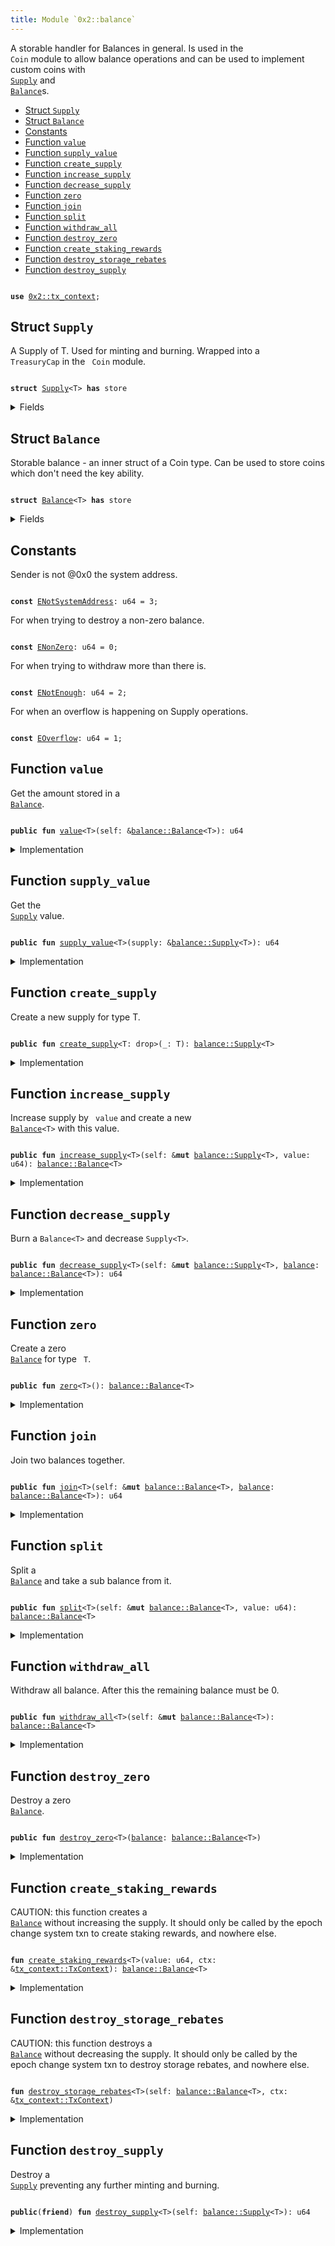 ```yaml
---
title: Module `0x2::balance`
---
```


A storable handler for Balances in general. Is used in the <code>
Coin</code>
module to allow balance operations and can be used to implement
custom coins with <code>
<a href="../iota-framework/balance.md#0x2_balance_Supply">Supply</a></code> and <code>
<a href="../iota-framework/balance.md#0x2_balance_Balance">Balance</a></code>s.


-  [Struct `Supply`](#0x2_balance_Supply)
-  [Struct `Balance`](#0x2_balance_Balance)
-  [Constants](#@Constants_0)
-  [Function `value`](#0x2_balance_value)
-  [Function `supply_value`](#0x2_balance_supply_value)
-  [Function `create_supply`](#0x2_balance_create_supply)
-  [Function `increase_supply`](#0x2_balance_increase_supply)
-  [Function `decrease_supply`](#0x2_balance_decrease_supply)
-  [Function `zero`](#0x2_balance_zero)
-  [Function `join`](#0x2_balance_join)
-  [Function `split`](#0x2_balance_split)
-  [Function `withdraw_all`](#0x2_balance_withdraw_all)
-  [Function `destroy_zero`](#0x2_balance_destroy_zero)
-  [Function `create_staking_rewards`](#0x2_balance_create_staking_rewards)
-  [Function `destroy_storage_rebates`](#0x2_balance_destroy_storage_rebates)
-  [Function `destroy_supply`](#0x2_balance_destroy_supply)


<pre><code>
<b>use</b> <a href="../iota-framework/tx_context.md#0x2_tx_context">0x2::tx_context</a>;
</code></pre>



<Link id="0x2_balance_Supply"></Link>

## Struct `Supply`

A Supply of T. Used for minting and burning.
Wrapped into a <code>
TreasuryCap</code> in the <code>
Coin</code> module.


<pre><code>
<b>struct</b> <a href="../iota-framework/balance.md#0x2_balance_Supply">Supply</a>&lt;T&gt; <b>has</b> store
</code></pre>



<details>
<summary>Fields</summary>


<dl>
<dt>
<code>
value: u64</code>
</dt>
<dd>

</dd>
</dl>


</details>

<Link id="0x2_balance_Balance"></Link>

## Struct `Balance`

Storable balance - an inner struct of a Coin type.
Can be used to store coins which don't need the key ability.


<pre><code>
<b>struct</b> <a href="../iota-framework/balance.md#0x2_balance_Balance">Balance</a>&lt;T&gt; <b>has</b> store
</code></pre>



<details>
<summary>Fields</summary>


<dl>
<dt>
<code>
value: u64</code>
</dt>
<dd>

</dd>
</dl>


</details>

<Link id="@Constants_0"></Link>

## Constants


<Link id="0x2_balance_ENotSystemAddress"></Link>

Sender is not @0x0 the system address.


<pre><code>
<b>const</b> <a href="../iota-framework/balance.md#0x2_balance_ENotSystemAddress">ENotSystemAddress</a>: u64 = 3;
</code></pre>



<Link id="0x2_balance_ENonZero"></Link>

For when trying to destroy a non-zero balance.


<pre><code>
<b>const</b> <a href="../iota-framework/balance.md#0x2_balance_ENonZero">ENonZero</a>: u64 = 0;
</code></pre>



<Link id="0x2_balance_ENotEnough"></Link>

For when trying to withdraw more than there is.


<pre><code>
<b>const</b> <a href="../iota-framework/balance.md#0x2_balance_ENotEnough">ENotEnough</a>: u64 = 2;
</code></pre>



<Link id="0x2_balance_EOverflow"></Link>

For when an overflow is happening on Supply operations.


<pre><code>
<b>const</b> <a href="../iota-framework/balance.md#0x2_balance_EOverflow">EOverflow</a>: u64 = 1;
</code></pre>



<Link id="0x2_balance_value"></Link>

## Function `value`

Get the amount stored in a <code>
<a href="../iota-framework/balance.md#0x2_balance_Balance">Balance</a></code>.


<pre><code>
<b>public</b> <b>fun</b> <a href="../iota-framework/balance.md#0x2_balance_value">value</a>&lt;T&gt;(self: &<a href="../iota-framework/balance.md#0x2_balance_Balance">balance::Balance</a>&lt;T&gt;): u64
</code></pre>



<details>
<summary>Implementation</summary>


<pre><code>
<b>public</b> <b>fun</b> <a href="../iota-framework/balance.md#0x2_balance_value">value</a>&lt;T&gt;(self: &<a href="../iota-framework/balance.md#0x2_balance_Balance">Balance</a>&lt;T&gt;): u64 \{
    self.value
}
</code></pre>



</details>

<Link id="0x2_balance_supply_value"></Link>

## Function `supply_value`

Get the <code>
<a href="../iota-framework/balance.md#0x2_balance_Supply">Supply</a></code> value.


<pre><code>
<b>public</b> <b>fun</b> <a href="../iota-framework/balance.md#0x2_balance_supply_value">supply_value</a>&lt;T&gt;(supply: &<a href="../iota-framework/balance.md#0x2_balance_Supply">balance::Supply</a>&lt;T&gt;): u64
</code></pre>



<details>
<summary>Implementation</summary>


<pre><code>
<b>public</b> <b>fun</b> <a href="../iota-framework/balance.md#0x2_balance_supply_value">supply_value</a>&lt;T&gt;(supply: &<a href="../iota-framework/balance.md#0x2_balance_Supply">Supply</a>&lt;T&gt;): u64 \{
    supply.value
}
</code></pre>



</details>

<Link id="0x2_balance_create_supply"></Link>

## Function `create_supply`

Create a new supply for type T.


<pre><code>
<b>public</b> <b>fun</b> <a href="../iota-framework/balance.md#0x2_balance_create_supply">create_supply</a>&lt;T: drop&gt;(_: T): <a href="../iota-framework/balance.md#0x2_balance_Supply">balance::Supply</a>&lt;T&gt;
</code></pre>



<details>
<summary>Implementation</summary>


<pre><code>
<b>public</b> <b>fun</b> <a href="../iota-framework/balance.md#0x2_balance_create_supply">create_supply</a>&lt;T: drop&gt;(_: T): <a href="../iota-framework/balance.md#0x2_balance_Supply">Supply</a>&lt;T&gt; \{
    <a href="../iota-framework/balance.md#0x2_balance_Supply">Supply</a> \{ value: 0 }
}
</code></pre>



</details>

<Link id="0x2_balance_increase_supply"></Link>

## Function `increase_supply`

Increase supply by <code>
value</code> and create a new <code>
<a href="../iota-framework/balance.md#0x2_balance_Balance">Balance</a>&lt;T&gt;</code> with this value.


<pre><code>
<b>public</b> <b>fun</b> <a href="../iota-framework/balance.md#0x2_balance_increase_supply">increase_supply</a>&lt;T&gt;(self: &<b>mut</b> <a href="../iota-framework/balance.md#0x2_balance_Supply">balance::Supply</a>&lt;T&gt;, value: u64): <a href="../iota-framework/balance.md#0x2_balance_Balance">balance::Balance</a>&lt;T&gt;
</code></pre>



<details>
<summary>Implementation</summary>


<pre><code>
<b>public</b> <b>fun</b> <a href="../iota-framework/balance.md#0x2_balance_increase_supply">increase_supply</a>&lt;T&gt;(self: &<b>mut</b> <a href="../iota-framework/balance.md#0x2_balance_Supply">Supply</a>&lt;T&gt;, value: u64): <a href="../iota-framework/balance.md#0x2_balance_Balance">Balance</a>&lt;T&gt; \{
    <b>assert</b>!(<a href="../iota-framework/balance.md#0x2_balance_value">value</a> &lt; (18446744073709551615u64 - self.value), <a href="../iota-framework/balance.md#0x2_balance_EOverflow">EOverflow</a>);
    self.value = self.value + value;
    <a href="../iota-framework/balance.md#0x2_balance_Balance">Balance</a> \{ value }
}
</code></pre>



</details>

<Link id="0x2_balance_decrease_supply"></Link>

## Function `decrease_supply`

Burn a `Balance<T>` and decrease `Supply<T>`.


<pre><code>
<b>public</b> <b>fun</b> <a href="../iota-framework/balance.md#0x2_balance_decrease_supply">decrease_supply</a>&lt;T&gt;(self: &<b>mut</b> <a href="../iota-framework/balance.md#0x2_balance_Supply">balance::Supply</a>&lt;T&gt;, <a href="../iota-framework/balance.md#0x2_balance">balance</a>: <a href="../iota-framework/balance.md#0x2_balance_Balance">balance::Balance</a>&lt;T&gt;): u64
</code></pre>



<details>
<summary>Implementation</summary>


<pre><code>
<b>public</b> <b>fun</b> <a href="../iota-framework/balance.md#0x2_balance_decrease_supply">decrease_supply</a>&lt;T&gt;(self: &<b>mut</b> <a href="../iota-framework/balance.md#0x2_balance_Supply">Supply</a>&lt;T&gt;, <a href="../iota-framework/balance.md#0x2_balance">balance</a>: <a href="../iota-framework/balance.md#0x2_balance_Balance">Balance</a>&lt;T&gt;): u64 \{
    <b>let</b> <a href="../iota-framework/balance.md#0x2_balance_Balance">Balance</a> \{ value } = <a href="../iota-framework/balance.md#0x2_balance">balance</a>;
    <b>assert</b>!(self.value &gt;= value, <a href="../iota-framework/balance.md#0x2_balance_EOverflow">EOverflow</a>);
    self.value = self.value - value;
    value
}
</code></pre>



</details>

<Link id="0x2_balance_zero"></Link>

## Function `zero`

Create a zero <code>
<a href="../iota-framework/balance.md#0x2_balance_Balance">Balance</a></code> for type <code>
T</code>.


<pre><code>
<b>public</b> <b>fun</b> <a href="../iota-framework/balance.md#0x2_balance_zero">zero</a>&lt;T&gt;(): <a href="../iota-framework/balance.md#0x2_balance_Balance">balance::Balance</a>&lt;T&gt;
</code></pre>



<details>
<summary>Implementation</summary>


<pre><code>
<b>public</b> <b>fun</b> <a href="../iota-framework/balance.md#0x2_balance_zero">zero</a>&lt;T&gt;(): <a href="../iota-framework/balance.md#0x2_balance_Balance">Balance</a>&lt;T&gt; \{
    <a href="../iota-framework/balance.md#0x2_balance_Balance">Balance</a> \{ value: 0 }
}
</code></pre>



</details>

<Link id="0x2_balance_join"></Link>

## Function `join`

Join two balances together.


<pre><code>
<b>public</b> <b>fun</b> <a href="../iota-framework/balance.md#0x2_balance_join">join</a>&lt;T&gt;(self: &<b>mut</b> <a href="../iota-framework/balance.md#0x2_balance_Balance">balance::Balance</a>&lt;T&gt;, <a href="../iota-framework/balance.md#0x2_balance">balance</a>: <a href="../iota-framework/balance.md#0x2_balance_Balance">balance::Balance</a>&lt;T&gt;): u64
</code></pre>



<details>
<summary>Implementation</summary>


<pre><code>
<b>public</b> <b>fun</b> <a href="../iota-framework/balance.md#0x2_balance_join">join</a>&lt;T&gt;(self: &<b>mut</b> <a href="../iota-framework/balance.md#0x2_balance_Balance">Balance</a>&lt;T&gt;, <a href="../iota-framework/balance.md#0x2_balance">balance</a>: <a href="../iota-framework/balance.md#0x2_balance_Balance">Balance</a>&lt;T&gt;): u64 \{
    <b>let</b> <a href="../iota-framework/balance.md#0x2_balance_Balance">Balance</a> \{ value } = <a href="../iota-framework/balance.md#0x2_balance">balance</a>;
    self.value = self.value + value;
    self.value
}
</code></pre>



</details>

<Link id="0x2_balance_split"></Link>

## Function `split`

Split a <code>
<a href="../iota-framework/balance.md#0x2_balance_Balance">Balance</a></code> and take a sub balance from it.


<pre><code>
<b>public</b> <b>fun</b> <a href="../iota-framework/balance.md#0x2_balance_split">split</a>&lt;T&gt;(self: &<b>mut</b> <a href="../iota-framework/balance.md#0x2_balance_Balance">balance::Balance</a>&lt;T&gt;, value: u64): <a href="../iota-framework/balance.md#0x2_balance_Balance">balance::Balance</a>&lt;T&gt;
</code></pre>



<details>
<summary>Implementation</summary>


<pre><code>
<b>public</b> <b>fun</b> <a href="../iota-framework/balance.md#0x2_balance_split">split</a>&lt;T&gt;(self: &<b>mut</b> <a href="../iota-framework/balance.md#0x2_balance_Balance">Balance</a>&lt;T&gt;, value: u64): <a href="../iota-framework/balance.md#0x2_balance_Balance">Balance</a>&lt;T&gt; \{
    <b>assert</b>!(self.value &gt;= value, <a href="../iota-framework/balance.md#0x2_balance_ENotEnough">ENotEnough</a>);
    self.value = self.value - value;
    <a href="../iota-framework/balance.md#0x2_balance_Balance">Balance</a> \{ value }
}
</code></pre>



</details>

<Link id="0x2_balance_withdraw_all"></Link>

## Function `withdraw_all`

Withdraw all balance. After this the remaining balance must be 0.


<pre><code>
<b>public</b> <b>fun</b> <a href="../iota-framework/balance.md#0x2_balance_withdraw_all">withdraw_all</a>&lt;T&gt;(self: &<b>mut</b> <a href="../iota-framework/balance.md#0x2_balance_Balance">balance::Balance</a>&lt;T&gt;): <a href="../iota-framework/balance.md#0x2_balance_Balance">balance::Balance</a>&lt;T&gt;
</code></pre>



<details>
<summary>Implementation</summary>


<pre><code>
<b>public</b> <b>fun</b> <a href="../iota-framework/balance.md#0x2_balance_withdraw_all">withdraw_all</a>&lt;T&gt;(self: &<b>mut</b> <a href="../iota-framework/balance.md#0x2_balance_Balance">Balance</a>&lt;T&gt;): <a href="../iota-framework/balance.md#0x2_balance_Balance">Balance</a>&lt;T&gt; \{
    <b>let</b> value = self.value;
    <a href="../iota-framework/balance.md#0x2_balance_split">split</a>(self, value)
}
</code></pre>



</details>

<Link id="0x2_balance_destroy_zero"></Link>

## Function `destroy_zero`

Destroy a zero <code>
<a href="../iota-framework/balance.md#0x2_balance_Balance">Balance</a></code>.


<pre><code>
<b>public</b> <b>fun</b> <a href="../iota-framework/balance.md#0x2_balance_destroy_zero">destroy_zero</a>&lt;T&gt;(<a href="../iota-framework/balance.md#0x2_balance">balance</a>: <a href="../iota-framework/balance.md#0x2_balance_Balance">balance::Balance</a>&lt;T&gt;)
</code></pre>



<details>
<summary>Implementation</summary>


<pre><code>
<b>public</b> <b>fun</b> <a href="../iota-framework/balance.md#0x2_balance_destroy_zero">destroy_zero</a>&lt;T&gt;(<a href="../iota-framework/balance.md#0x2_balance">balance</a>: <a href="../iota-framework/balance.md#0x2_balance_Balance">Balance</a>&lt;T&gt;) \{
    <b>assert</b>!(<a href="../iota-framework/balance.md#0x2_balance">balance</a>.value == 0, <a href="../iota-framework/balance.md#0x2_balance_ENonZero">ENonZero</a>);
    <b>let</b> <a href="../iota-framework/balance.md#0x2_balance_Balance">Balance</a> \{ value: _ } = <a href="../iota-framework/balance.md#0x2_balance">balance</a>;
}
</code></pre>



</details>

<Link id="0x2_balance_create_staking_rewards"></Link>

## Function `create_staking_rewards`

CAUTION: this function creates a <code>
<a href="../iota-framework/balance.md#0x2_balance_Balance">Balance</a></code> without increasing the supply.
It should only be called by the epoch change system txn to create staking rewards,
and nowhere else.


<pre><code>
<b>fun</b> <a href="../iota-framework/balance.md#0x2_balance_create_staking_rewards">create_staking_rewards</a>&lt;T&gt;(value: u64, ctx: &<a href="../iota-framework/tx_context.md#0x2_tx_context_TxContext">tx_context::TxContext</a>): <a href="../iota-framework/balance.md#0x2_balance_Balance">balance::Balance</a>&lt;T&gt;
</code></pre>



<details>
<summary>Implementation</summary>


<pre><code>
<b>fun</b> <a href="../iota-framework/balance.md#0x2_balance_create_staking_rewards">create_staking_rewards</a>&lt;T&gt;(value: u64, ctx: &TxContext): <a href="../iota-framework/balance.md#0x2_balance_Balance">Balance</a>&lt;T&gt; \{
    <b>assert</b>!(ctx.sender() == @0x0, <a href="../iota-framework/balance.md#0x2_balance_ENotSystemAddress">ENotSystemAddress</a>);
    <a href="../iota-framework/balance.md#0x2_balance_Balance">Balance</a> \{ value }
}
</code></pre>



</details>

<Link id="0x2_balance_destroy_storage_rebates"></Link>

## Function `destroy_storage_rebates`

CAUTION: this function destroys a <code>
<a href="../iota-framework/balance.md#0x2_balance_Balance">Balance</a></code> without decreasing the supply.
It should only be called by the epoch change system txn to destroy storage rebates,
and nowhere else.


<pre><code>
<b>fun</b> <a href="../iota-framework/balance.md#0x2_balance_destroy_storage_rebates">destroy_storage_rebates</a>&lt;T&gt;(self: <a href="../iota-framework/balance.md#0x2_balance_Balance">balance::Balance</a>&lt;T&gt;, ctx: &<a href="../iota-framework/tx_context.md#0x2_tx_context_TxContext">tx_context::TxContext</a>)
</code></pre>



<details>
<summary>Implementation</summary>


<pre><code>
<b>fun</b> <a href="../iota-framework/balance.md#0x2_balance_destroy_storage_rebates">destroy_storage_rebates</a>&lt;T&gt;(self: <a href="../iota-framework/balance.md#0x2_balance_Balance">Balance</a>&lt;T&gt;, ctx: &TxContext) \{
    <b>assert</b>!(ctx.sender() == @0x0, <a href="../iota-framework/balance.md#0x2_balance_ENotSystemAddress">ENotSystemAddress</a>);
    <b>let</b> <a href="../iota-framework/balance.md#0x2_balance_Balance">Balance</a> \{ value: _ } = self;
}
</code></pre>



</details>

<Link id="0x2_balance_destroy_supply"></Link>

## Function `destroy_supply`

Destroy a <code>
<a href="../iota-framework/balance.md#0x2_balance_Supply">Supply</a></code> preventing any further minting and burning.


<pre><code>
<b>public</b>(<b>friend</b>) <b>fun</b> <a href="../iota-framework/balance.md#0x2_balance_destroy_supply">destroy_supply</a>&lt;T&gt;(self: <a href="../iota-framework/balance.md#0x2_balance_Supply">balance::Supply</a>&lt;T&gt;): u64
</code></pre>



<details>
<summary>Implementation</summary>


<pre><code>
<b>public</b>(package) <b>fun</b> <a href="../iota-framework/balance.md#0x2_balance_destroy_supply">destroy_supply</a>&lt;T&gt;(self: <a href="../iota-framework/balance.md#0x2_balance_Supply">Supply</a>&lt;T&gt;): u64 \{
    <b>let</b> <a href="../iota-framework/balance.md#0x2_balance_Supply">Supply</a> \{ value } = self;
    value
}
</code></pre>



</details>
